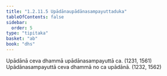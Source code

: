 ```yaml
---
title: "1.2.11.5 Upādānaupādānasampayuttaduka"
tableOfContents: false
sidebar:
  order: 5
type: "tipitaka"
basket: "ab"
book: "dhs"
---
```



<DynamicBreadcrumb />

<Division number="95" book="dhs">

<Paragraph number="223" book="dhs">
Upādānā ceva dhammā upādānasampayuttā ca. (<Emphasis>1231, 1561</Emphasis>)
</Paragraph>

<Paragraph number="224" book="dhs">
Upādānasampayuttā ceva dhammā no ca upādānā. (<Emphasis>1232, 1562</Emphasis>)
</Paragraph>
</Division>